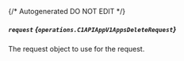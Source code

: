{/* Autogenerated DO NOT EDIT  */}

##### `request` *{`operations.C1APIAppV1AppsDeleteRequest`}*
The request object to use for the request.
<Collapsible>
    <C1APIAppV1AppsDeleteRequest/>
</Collapsible>


